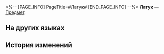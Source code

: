 <%-- [PAGE_INFO]
PageTitle=#Латук#
[END_PAGE_INFO] --%>
{{Предмет Инфобокс
|id          = 260013
|Изображение = Предмет Латук.png
|Тип         = 
|Инвентарь   = 
|Редкость    = 2
|Эффект      = 
|Описание    = Обычный ингредиент: фрукты и овощи для приготовления блюд.
|Источник1   = [[Урожай]]
}}
{{Описание|Самая распространённая культура в Меморном лабиринте. Учёный, который взял на себя обязанность заниматься сельскохозяйственными работами, неоднократно подчёркивает, что с биологической точки зрения это разновидность салата.}}
'''Латук''' — [[Предмет]].

==На других языках==
{{На других языках
|en   = Lettuce
|zhs  = 生菜
|zht  = 生菜
|ja   = レタス
|ko   = 상추
|es   = Lechuga
|fr   = Laitue
|ru   = Латук
|th   = ผักกาด
|vi   = Xà Lách
|de   = Kopfsalat
|id   = Selada
|pt   = Alface
}}

==История изменений==
{{История изменений|3.5}}